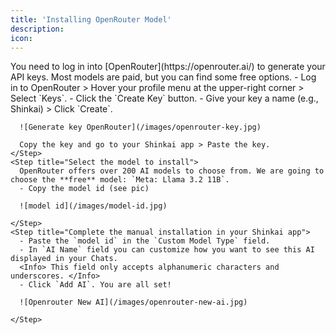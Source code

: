 ```yaml
---
title: 'Installing OpenRouter Model'
description: 
icon:
---
```


  <Info> 
    You need to log in into [OpenRouter](https://openrouter.ai/) to generate your API keys.
    Most models are paid, but you can find some free options. 
  </Info>
  <Steps>
    <Step title="Generate your API key">
      - Log in to OpenRouter > Hover your profile menu at the upper-right corner > Select `Keys`.
      - Click the `Create Key` button. 
      - Give your key a name (e.g., Shinkai) > Click `Create`.
      
      ![Generate key OpenRouter](/images/openrouter-key.jpg)

      Copy the key and go to your Shinkai app > Paste the key.
    </Step>
    <Step title="Select the model to install">
      OpenRouter offers over 200 AI models to choose from. We are going to choose the **free** model: `Meta: Llama 3.2 11B`.
      - Copy the model id (see pic)
      
      ![model id](/images/model-id.jpg)

    </Step>
    <Step title="Complete the manual installation in your Shinkai app">
      - Paste the `model id` in the `Custom Model Type` field.
      - In `AI Name` field you can customize how you want to see this AI displayed in your Chats. 
      <Info> This field only accepts alphanumeric characters and underscores. </Info>
      - Click `Add AI`. You are all set! 

      ![Openrouter New AI](/images/openrouter-new-ai.jpg)

    </Step>
  </Steps>


